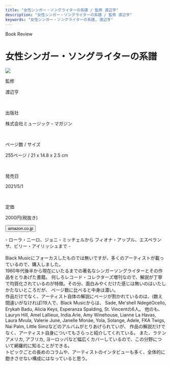 ```yaml
---
title: "女性シンガー・ソングライターの系譜 / 監修 渡辺亨"
description: "女性シンガー・ソングライターの系譜 / 監修 渡辺亨"
keywords: "女性シンガー・ソングライターの系譜, 渡辺亨"
---
```



<Row>
  <Column colMd={8} colLg={12} noGutterMdLeft="">
    <p className="largeP">Book Review</p>
    <h1 className="h1-no-bottom-margin">女性シンガー・ソングライターの系譜 </h1>
  </Column>
</Row>
<Row>
<Column colMd={3} colLg={4} noGutterMdLeft="">

  <img src="../../images/books/femalesinger-songwriters.jpg" />

</Column>
<Column colMd={5} colLg={8} noGutterMdLeft="">
  <div>
    <p>監修</p>
    <p className="largeP">
      渡辺亨
    </p>
    <br/>
    <p>出版社</p>
    <p className="largeP">
      株式会社ミュージック・マガジン
    </p>
    <br/>
    <p>ページ数 / サイズ</p>
    <p className="largeP">
      255ページ / 21 x 14.8 x 2.5 cm 
    </p>
    <br/>
    <p>発売日</p>
    <p className="largeP">
      2021/5/1
    </p>
    <br/>
    <p>定価</p>
    <p className="largeP">
      2000円(税抜き)
    </p>
    <div>
    <Button href="https://amzn.to/42uYGd5" renderIcon={ArrowUpRight} size='sm' kind='primary'>
      amazon.co.jp
    </Button>
    </div>
  </div>
</Column>
</Row>

<Row>
  <Column colMd={8} colLg={12} noGutterMdLeft="">
    <p>
      - ローラ・ニーロ、ジョニ・ミッチェルから フィオナ・アップル、エスペランサ、ビリー・アイリッシュまで -
      <br />
      <br />
      Black Musicにフォーカスしたものでは無いですが、多くのアーティストが載っているので、購入しました。
      <br />
      1960年代後半から現在にいたるまでの著名なシンガーソングライターとその作品をとりあげた書籍。
      何しろレコード・コレクターズ増刊なので、解説が丁寧で均質化されているのが特徴。その分、面白みやくだけた感じは無いのはいたしかたないところだが、
      ページ数に比べると中身は濃い。
      <br />
      作品だけでなく、アーティスト自体の解説にページが割かれているのは、(数え間違いがなければ)19人で、Black Musicからは、
      Sade, Me'shell NdegéOcello, Erykah Badu, Alicia Keys, Esperanza Spalding, St. Vincentの6人。
      他のも、Lauryn Hill, Amel Lallieux, India.Arie, Amy Winehouse, Lianne La Havas, Laura Mvula, Valerie June,
      Janelle Monàe, Yola, Solange, Adele, FKA Twigs, Nai Palm, Little Simzなどのアルバムがとりあげられていが、
      作品の解説だけでなく、アーティスト自身についてもさらっと紹介してくれている。
      また、ラテンアメリカ, アフリカ, ヨーロッパなど幅広くカバーしているので、この分野について網羅的に知ることができる。
      <br />
      トピックごとの長めのコラムや、アーティストのインタビューも多く、全体的に飽きさせない構成にはなっていると思う。
    </p>
  </Column>
</Row>
